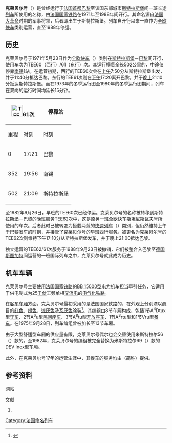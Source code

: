 {{Infobox rail service
| box_width       = 
| name            = 克莱贝尔号
| logo            = 
| logo_width      = 
| image           = SNCF BB 15014.JPG
| image_width     = 
| caption         =BB 15000型电力机车<!--placeholder image, taken in 2005-->
| type            = [[全欧快车|全欧快车]]（1971–1988）
| status          = 停运
| locale          = {{FRA}}
| predecessor     = 
| first           = {{start date|1971|05|23|df=y}}
| last            = {{end date|1988|09|23|df=y}}
| successor       = 
| operator        = 
| formeroperator  = [[法国国家铁路|法国国家铁路]]
| ridership       = 
| start           = [[斯特拉斯堡车站|斯特拉斯堡车站]]
| stops           = 1
| end             = [[巴黎东站|巴黎东站]]
| distance        = {{convert|502|km|abbr=on}}
| journeytime     = 
| frequency       = 每日一班
| trainnumber     = TEE60/61次（1971–1982）<br>TEE61/62次（1982–1988）
| line_used       = 
| class           = 
| access          = 
| seating         = 
| catering        = 
| observation     = 
| entertainment   = 
| baggage         = 
| otherfacilities = 
| stock           = 
| gauge           = {{railgauge|sg}}
| el              = 25[[伏特|千伏]]50[[赫兹|赫兹]][[交流电|交流电]]
| speed           = 
| owners          = 
| routenumber     = 
| map             = <!--[[File:***|250px]]
| map_state       = show-->
}}

'''克莱贝尔号'''（{{lang-fr|'''''Kléber'''''}}）是曾经运行于[[法国|法国]][[首都|首都]][[巴黎|巴黎]]至该国东部城市[[斯特拉斯堡|斯特拉斯堡]]间一班长途[[列车|列车]]所使用的名称，由[[法国国家铁路|法国国家铁路]]在1971年至1988年间开行。其命名源自[[法国大革命|法国大革命]]时期的军事将领{{link-fr|让·巴普蒂斯特·克莱贝尔|Jean Baptiste Kléber}}，后者即出生于斯特拉斯堡。列车自开行以来一直作为[[全欧快车|全欧快车]]类别运营，直至1988年停运。

==历史==
克莱贝尔号于1971年5月23日作为[[全欧快车|全欧快车]]（{{lang|en|TEE}}）类别在[[斯特拉斯堡|斯特拉斯堡]]－[[巴黎|巴黎]]间开行，使用车次为TEE60（西行）/61（东行）次。其运行横贯全长502公里的{{link-fr|巴黎-斯特拉斯堡铁路|Ligne de Paris-Est à Strasbourg-Ville}}，中途仅停靠[[南锡|南锡]]1站。在运营初期，西行的TEE60次会在[[上午|上午]]7:50分从斯特拉斯堡出发，并于11:40分抵达巴黎。东行的TEE61次则在[[下午|下午]]17:20离开巴黎，并于[[晚上|晚上]]21:10分抵达斯特拉斯堡。而在1973年的冬季运行图至1980年的冬季运行图期间，列车在双向的运行时间均延长15分钟。

{| class="wikitable"
! colspan="2"|[[File:TEE.png|35px]]61次
! rowspan="2"|停靠站
! colspan="2"|[[File:TEE.png|35px]]60次
|-
!里程!!时刻!!时刻!!里程
|-
|0||17:21||{{flagicon|FRA}} 巴黎||11:42||502
|-
|352||19:56||{{flagicon|FRA}} 南锡||09:04||150
|-
|502||21:09||{{flagicon|FRA}} 斯特拉斯堡||07:50||0
|}

至1982年9月26日，早班的TEE60次已经停运。克莱贝尔号的名称被转移到斯特拉斯堡－巴黎的晚班服务TEE62次中，这是原另一班全欧快车[[斯坦尼斯瓦夫号|斯坦尼斯瓦夫号]]所使用的车次。后者此时已被转变为搭载两舱{{link-de|车厢等级|Wagenklasse}}的[[快速列车|快速列车]]（{{lang|fr|Rapide}}）类别，但仍然维持上午于巴黎发车的时刻，并接管了克莱贝尔号的早班西行服务。被更名为克莱贝尔号的TEE62次则维持下午17:10分从斯特拉斯堡发车，并于晚上21:00抵达巴黎。

独立运营的TEE62/61次服务于1988年9月23日被撤销，它们被整合入巴黎至[[德国|德国]][[斯图加特|斯图加特]]间运营的一班国际列车之中，克莱贝尔号就此成为历史。

==机车车辆==
克莱贝尔号主要使用[[法国国家铁路|法国国家铁路]]的[[BB_15000型电力机车|BB 15000型电力机车]]担当牵引任务，它适用于供电制式为25[[伏特|千伏]]工频单相[[交流电|交流电]]的[[电气化铁路|电气化铁路]]。

在[[火车车厢|客车车厢]]方面，克莱贝尔号最初采用的是法国国家铁路的{{link-fr|大型舒适型车厢|Voiture Grand Confort}}，在外观上分别漆以醒目的[[红色|红色]]、[[橙色|橙色]]、[[浅灰色|浅灰色]]及[[瓦灰色|瓦灰色]]涂装<ref>{{fr}}{{cite web |url=http://www.citedutrain.com/en/collections/passenger-buffet-car-3rtu-grand-confort |title=Passenger Buffet Car–A3RTU“GrandConfort” |publisher=Cité du Train |accessdate=2013-10-24 |deadurl=yes |archiveurl=https://web.archive.org/web/20130921054630/http://www.citedutrain.com/en/collections/passenger-buffet-car-3rtu-grand-confort |archivedate=2013-09-21 }}</ref>。其编组由8节车厢构成，包括1节A<sup>4</sup>Dtux型[[守车|守车]]、2节A<sup>6</sup>u型[[隔间座车|隔间座车]]、3节A<sup>8</sup>tu型[[开放座车|开放座车]]、1节A<sup>3</sup>rtu型{{link-fr|酒吧车|Voiture-bar}}和1节Vru型[[餐车|餐车]]。在1975年9月28日，列车编组曾被加长至13节车厢。

由于大型舒适型车厢的供应量有限，克莱贝尔号偶尔也会交替使用米斯特拉尔56（{{lang|fr|Mistral 56}}）款的{{link-fr|DEV Inox型车厢|Voiture DEV Inox}}。至1982年，克莱贝尔号的编组被完全替换为米斯特拉尔69（{{lang|fr|Mistral 69}}）款的DEV Inox型车厢。

此外，在克莱贝尔号17年的运营生涯中，其餐车的服务均由{{link-en|国际卧铺车公司|Compagnie Internationale des Wagons-Lits}}（简称{{lang|fr|CIWL}}）提供。

==参考资料==
;网站
{{reflist}}

;文献
{{refbegin}}
# {{fr}}{{citation | first= Maurice |last=Mertens|first2=Jean-Pierre |last2=Malaspina | title= ''La Légende des Trans Europ Express'' | publisher= LR Presse | location= Vannes | year= 2007 | ISBN= 978-29-036514-5-9 | id= TEEFR}}
{{refend}}

{{全欧快车列车|state = expanded}}

{{DEFAULTSORT:Kléber}}
[[Category:法国命名列车|Category:法国命名列车]]